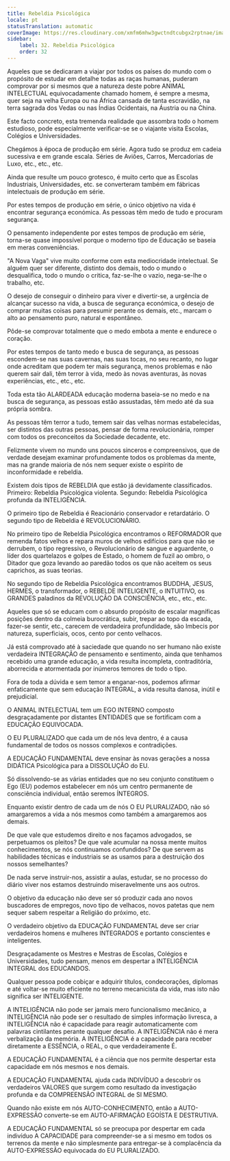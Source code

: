 ```yaml
---
title: Rebeldia Psicológica
locale: pt
statusTranslation: automatic
coverImage: https://res.cloudinary.com/xmfm6mhw3gwctndtcubgx2rptnae/image/upload/v1740337243/small_cover_educacion_fundamental_a051170f1c.webp
sidebar:
    label: 32. Rebeldia Psicológica
    order: 32
---
```

Aqueles que se dedicaram a viajar por todos os países do mundo com o propósito de estudar em detalhe todas as raças humanas, puderam comprovar por si mesmos que a natureza deste pobre ANIMAL INTELECTUAL equivocadamente chamado homem, é sempre a mesma, quer seja na velha Europa ou na África cansada de tanta escravidão, na terra sagrada dos Vedas ou nas Índias Ocidentais, na Áustria ou na China.

Este facto concreto, esta tremenda realidade que assombra todo o homem estudioso, pode especialmente verificar-se se o viajante visita Escolas, Colégios e Universidades.

Chegámos à época de produção em série. Agora tudo se produz em cadeia sucessiva e em grande escala. Séries de Aviões, Carros, Mercadorias de Luxo, etc., etc., etc.

Ainda que resulte um pouco grotesco, é muito certo que as Escolas Industriais, Universidades, etc. se converteram também em fábricas intelectuais de produção em série.

Por estes tempos de produção em série, o único objetivo na vida é encontrar segurança económica. As pessoas têm medo de tudo e procuram segurança.

O pensamento independente por estes tempos de produção em série, torna-se quase impossível porque o moderno tipo de Educação se baseia em meras conveniências.

"A Nova Vaga" vive muito conforme com esta mediocridade intelectual. Se alguém quer ser diferente, distinto dos demais, todo o mundo o desqualifica, todo o mundo o critica, faz-se-lhe o vazio, nega-se-lhe o trabalho, etc.

O desejo de conseguir o dinheiro para viver e divertir-se, a urgência de alcançar sucesso na vida, a busca de segurança económica, o desejo de comprar muitas coisas para presumir perante os demais, etc., marcam o alto ao pensamento puro, natural e espontâneo.

Pôde-se comprovar totalmente que o medo embota a mente e endurece o coração.

Por estes tempos de tanto medo e busca de segurança, as pessoas escondem-se nas suas cavernas, nas suas tocas, no seu recanto, no lugar onde acreditam que podem ter mais segurança, menos problemas e não querem sair dali, têm terror à vida, medo às novas aventuras, às novas experiências, etc., etc., etc.

Toda esta tão ALARDEADA educação moderna baseia-se no medo e na busca de segurança, as pessoas estão assustadas, têm medo até da sua própria sombra.

As pessoas têm terror a tudo, temem sair das velhas normas estabelecidas, ser distintos das outras pessoas, pensar de forma revolucionária, romper com todos os preconceitos da Sociedade decadente, etc.

Felizmente vivem no mundo uns poucos sinceros e compreensivos, que de verdade desejam examinar profundamente todos os problemas da mente, mas na grande maioria de nós nem sequer existe o espírito de inconformidade e rebeldia.

Existem dois tipos de REBELDIA que estão já devidamente classificados. Primeiro: Rebeldia Psicológica violenta. Segundo: Rebeldia Psicológica profunda da INTELIGÊNCIA.

O primeiro tipo de Rebeldia é Reacionário conservador e retardatário. O segundo tipo de Rebeldia é REVOLUCIONÁRIO.

No primeiro tipo de Rebeldia Psicológica encontramos o REFORMADOR que remenda fatos velhos e repara muros de velhos edifícios para que não se derrubem, o tipo regressivo, o Revolucionário de sangue e aguardente, o líder dos quartelazos e golpes de Estado, o homem de fuzil ao ombro, o Ditador que goza levando ao paredão todos os que não aceitem os seus caprichos, as suas teorias.

No segundo tipo de Rebeldia Psicológica encontramos BUDDHA, JESUS, HERMES, o transformador, o REBELDE INTELIGENTE, o INTUITIVO, os GRANDES paladinos da REVOLUÇÃO DA CONSCIÊNCIA, etc., etc., etc.

Aqueles que só se educam com o absurdo propósito de escalar magníficas posições dentro da colmeia burocrática, subir, trepar ao topo da escada, fazer-se sentir, etc., carecem de verdadeira profundidade, são Imbecis por natureza, superficiais, ocos, cento por cento velhacos.

Já está comprovado até à saciedade que quando no ser humano não existe verdadeira INTEGRAÇÃO de pensamento e sentimento, ainda que tenhamos recebido uma grande educação, a vida resulta incompleta, contraditória, aborrecida e atormentada por inúmeros temores de todo o tipo.

Fora de toda a dúvida e sem temor a enganar-nos, podemos afirmar enfaticamente que sem educação INTEGRAL, a vida resulta danosa, inútil e prejudicial.

O ANIMAL INTELECTUAL tem um EGO INTERNO composto desgraçadamente por distantes ENTIDADES que se fortificam com a EDUCAÇÃO EQUIVOCADA.

O EU PLURALIZADO que cada um de nós leva dentro, é a causa fundamental de todos os nossos complexos e contradições.

A EDUCAÇÃO FUNDAMENTAL deve ensinar às novas gerações a nossa DIDÁTICA Psicológica para a DISSOLUÇÃO do EU.

Só dissolvendo-se as várias entidades que no seu conjunto constituem o Ego (EU) podemos estabelecer em nós um centro permanente de consciência individual, então seremos ÍNTEGROS.

Enquanto existir dentro de cada um de nós O EU PLURALIZADO, não só amargaremos a vida a nós mesmos como também a amargaremos aos demais.

De que vale que estudemos direito e nos façamos advogados, se perpetuamos os pleitos? De que vale acumular na nossa mente muitos conhecimentos, se nós continuamos confundidos? De que servem as habilidades técnicas e industriais se as usamos para a destruição dos nossos semelhantes?

De nada serve instruir-nos, assistir a aulas, estudar, se no processo do diário viver nos estamos destruindo miseravelmente uns aos outros.

O objetivo da educação não deve ser só produzir cada ano novos buscadores de empregos, novo tipo de velhacos, novos patetas que nem sequer sabem respeitar a Religião do próximo, etc.

O verdadeiro objetivo da EDUCAÇÃO FUNDAMENTAL deve ser criar verdadeiros homens e mulheres INTEGRADOS e portanto conscientes e inteligentes.

Desgraçadamente os Mestres e Mestras de Escolas, Colégios e Universidades, tudo pensam, menos em despertar a INTELIGÊNCIA INTEGRAL dos EDUCANDOS.

Qualquer pessoa pode cobiçar e adquirir títulos, condecorações, diplomas e até voltar-se muito eficiente no terreno mecanicista da vida, mas isto não significa ser INTELIGENTE.

A INTELIGÊNCIA não pode ser jamais mero funcionalismo mecânico, a INTELIGÊNCIA não pode ser o resultado de simples informação livresca, a INTELIGÊNCIA não é capacidade para reagir automaticamente com palavras cintilantes perante qualquer desafio. A INTELIGÊNCIA não é mera verbalização da memória. A INTELIGÊNCIA é a capacidade para receber diretamente a ESSÊNCIA, o REAL, o que verdadeiramente É.

A EDUCAÇÃO FUNDAMENTAL é a ciência que nos permite despertar esta capacidade em nós mesmos e nos demais.

A EDUCAÇÃO FUNDAMENTAL ajuda cada INDIVÍDUO a descobrir os verdadeiros VALORES que surgem como resultado da investigação profunda e da COMPREENSÃO INTEGRAL de SI MESMO.

Quando não existe em nós AUTO-CONHECIMENTO, então a AUTO-EXPRESSÃO converte-se em AUTO-AFIRMAÇÃO EGOÍSTA E DESTRUTIVA.

A EDUCAÇÃO FUNDAMENTAL só se preocupa por despertar em cada indivíduo A CAPACIDADE para compreender-se a si mesmo em todos os terrenos da mente e não simplesmente para entregar-se à complacência da AUTO-EXPRESSÃO equivocada do EU PLURALIZADO.

